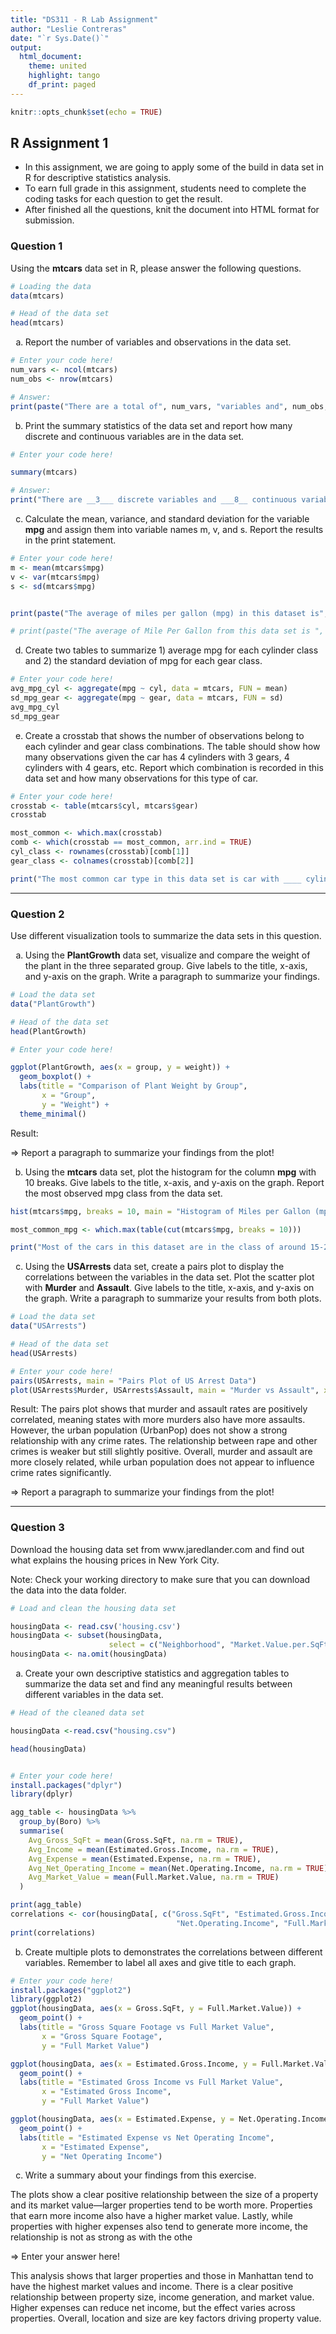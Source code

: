 ```yaml
---
title: "DS311 - R Lab Assignment"
author: "Leslie Contreras"
date: "`r Sys.Date()`"
output: 
  html_document:
    theme: united
    highlight: tango
    df_print: paged
---
```


```r
knitr::opts_chunk$set(echo = TRUE)
```

## R Assignment 1

* In this assignment, we are going to apply some of the build in data set in R for descriptive statistics analysis.
* To earn full grade in this assignment, students need to complete the coding tasks for each question to get the result.
* After finished all the questions, knit the document into HTML format for submission.

### Question 1

Using the **mtcars** data set in R, please answer the following questions.

```r
# Loading the data
data(mtcars)

# Head of the data set
head(mtcars)
```

a. Report the number of variables and observations in the data set.

```r
# Enter your code here!
num_vars <- ncol(mtcars)
num_obs <- nrow(mtcars)

# Answer:
print(paste("There are a total of", num_vars, "variables and", num_obs, "observations in this dataset."))
```



b. Print the summary statistics of the data set and report how many discrete and continuous variables are in the data set.

```r
# Enter your code here!

summary(mtcars)

# Answer:
print("There are __3___ discrete variables and ___8__ continuous variables in this data set.")
```



c. Calculate the mean, variance, and standard deviation for the variable **mpg** and assign them into variable names m, v, and s. Report the results in the print statement.

```r
# Enter your code here!
m <- mean(mtcars$mpg)
v <- var(mtcars$mpg)
s <- sd(mtcars$mpg)


print(paste("The average of miles per gallon (mpg) in this dataset is", round(m, 2), "with variance", round(v, 2), "and standard deviation", round(s, 2), "."))

# print(paste("The average of Mile Per Gallon from this data set is ",  , " with variance ",  , " and standard deviation",  , "."))
```



d. Create two tables to summarize 1) average mpg for each cylinder class and 2) the standard deviation of mpg for each gear class.

```r
# Enter your code here!
avg_mpg_cyl <- aggregate(mpg ~ cyl, data = mtcars, FUN = mean)
sd_mpg_gear <- aggregate(mpg ~ gear, data = mtcars, FUN = sd)
avg_mpg_cyl
sd_mpg_gear


```



e. Create a crosstab that shows the number of observations belong to each cylinder and gear class combinations. The table should show how many observations given the car has 4 cylinders with 3 gears, 4 cylinders with 4 gears, etc. Report which combination is recorded in this data set and how many observations for this type of car.

```r
# Enter your code here!
crosstab <- table(mtcars$cyl, mtcars$gear)
crosstab

most_common <- which.max(crosstab)
comb <- which(crosstab == most_common, arr.ind = TRUE)
cyl_class <- rownames(crosstab)[comb[1]]
gear_class <- colnames(crosstab)[comb[2]]

print("The most common car type in this data set is car with ____ cylinders and ____ gears. There are total of _____ cars belong to this specification in the data set.")
```


*** 

### Question 2

Use different visualization tools to summarize the data sets in this question.

a. Using the **PlantGrowth** data set, visualize and compare the weight of the plant in the three separated group. Give labels to the title, x-axis, and y-axis on the graph. Write a paragraph to summarize your findings.

```r
# Load the data set
data("PlantGrowth")

# Head of the data set
head(PlantGrowth)

# Enter your code here!

ggplot(PlantGrowth, aes(x = group, y = weight)) +
  geom_boxplot() +
  labs(title = "Comparison of Plant Weight by Group", 
       x = "Group", 
       y = "Weight") +
  theme_minimal()

```

Result:

=> Report a paragraph to summarize your findings from the plot!



b. Using the **mtcars** data set, plot the histogram for the column **mpg** with 10 breaks. Give labels to the title, x-axis, and y-axis on the graph. Report the most observed mpg class from the data set.

```r

hist(mtcars$mpg, breaks = 10, main = "Histogram of Miles per Gallon (mpg)", xlab = "Miles per Gallon", ylab = "Frequency")

most_common_mpg <- which.max(table(cut(mtcars$mpg, breaks = 10)))

print("Most of the cars in this dataset are in the class of around 15-20 miles per gallon.")
```



c. Using the **USArrests** data set, create a pairs plot to display the correlations between the variables in the data set. Plot the scatter plot with **Murder** and **Assault**. Give labels to the title, x-axis, and y-axis on the graph. Write a paragraph to summarize your results from both plots.

```r
# Load the data set
data("USArrests")

# Head of the data set
head(USArrests)

# Enter your code here!
pairs(USArrests, main = "Pairs Plot of US Arrest Data")
plot(USArrests$Murder, USArrests$Assault, main = "Murder vs Assault", xlab = "Murder Rate", ylab = "Assault Rate")
```

Result:
The pairs plot shows that murder and assault rates are positively correlated, meaning states with more murders also have more assaults. However, the urban population (UrbanPop) does not show a strong relationship with any crime rates. The relationship between rape and other crimes is weaker but still slightly positive. Overall, murder and assault are more closely related, while urban population does not appear to influence crime rates significantly.







=> Report a paragraph to summarize your findings from the plot!



***

### Question 3

Download the housing data set from www.jaredlander.com and find out what explains the housing prices in New York City.

Note: Check your working directory to make sure that you can download the data into the data folder. 

```r
# Load and clean the housing data set 

housingData <- read.csv('housing.csv')
housingData <- subset(housingData, 
                      select = c("Neighborhood", "Market.Value.per.SqFt", "Boro", "Year.Built"))
housingData <- na.omit(housingData)                   
```

a. Create your own descriptive statistics and aggregation tables to summarize the data set and find any meaningful results between different variables in the data set.

```r
# Head of the cleaned data set

housingData <-read.csv("housing.csv")

head(housingData)


# Enter your code here!
install.packages("dplyr")  
library(dplyr)

agg_table <- housingData %>%
  group_by(Boro) %>%
  summarise(
    Avg_Gross_SqFt = mean(Gross.SqFt, na.rm = TRUE),
    Avg_Income = mean(Estimated.Gross.Income, na.rm = TRUE),
    Avg_Expense = mean(Estimated.Expense, na.rm = TRUE),
    Avg_Net_Operating_Income = mean(Net.Operating.Income, na.rm = TRUE),
    Avg_Market_Value = mean(Full.Market.Value, na.rm = TRUE)
  )

print(agg_table)
correlations <- cor(housingData[, c("Gross.SqFt", "Estimated.Gross.Income", "Estimated.Expense", 
                                     "Net.Operating.Income", "Full.Market.Value")], use = "complete.obs")
print(correlations)

```

b. Create multiple plots to demonstrates the correlations between different variables. Remember to label all axes and give title to each graph.

```r
# Enter your code here!
install.packages("ggplot2")
library(ggplot2)
ggplot(housingData, aes(x = Gross.SqFt, y = Full.Market.Value)) +
  geom_point() +
  labs(title = "Gross Square Footage vs Full Market Value",
       x = "Gross Square Footage",
       y = "Full Market Value")

ggplot(housingData, aes(x = Estimated.Gross.Income, y = Full.Market.Value)) +
  geom_point() +
  labs(title = "Estimated Gross Income vs Full Market Value",
       x = "Estimated Gross Income",
       y = "Full Market Value")

ggplot(housingData, aes(x = Estimated.Expense, y = Net.Operating.Income)) +
  geom_point() +
  labs(title = "Estimated Expense vs Net Operating Income",
       x = "Estimated Expense",
       y = "Net Operating Income")
```

c. Write a summary about your findings from this exercise.

The plots show a clear positive relationship between the size of a property and its market value—larger properties tend to be worth more. Properties that earn more income also have a higher market value. Lastly, while properties with higher expenses also tend to generate more income, the relationship is not as strong as with the othe

=> Enter your answer here!

This analysis shows that larger properties and those in Manhattan tend to have the highest market values and income. There is a clear positive relationship between property size, income generation, and market value. Higher expenses can reduce net income, but the effect varies across properties. Overall, location and size are key factors driving property value.







